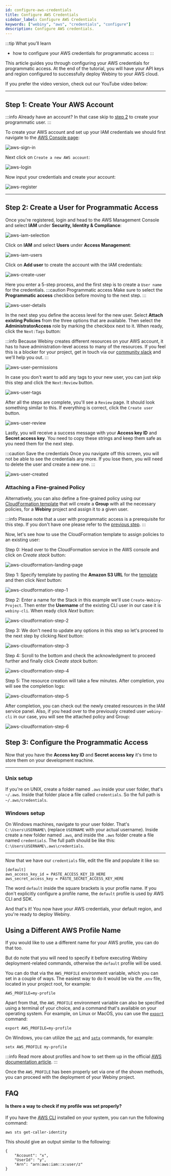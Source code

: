 ```yaml
---
id: configure-aws-credentials
title: Configure AWS Credentials
sidebar_label: Configure AWS Credentials
keywords: ["webiny", "aws", "credentials", "configure"]
description: Configure AWS credentials.
---
```


:::tip What you’ll learn
- how to configure your AWS credentials for programmatic access
:::


This article guides you through configuring your AWS credentials for programmatic access. At the end of the tutorial, you will have your API keys and region configured to successfully deploy Webiny to your AWS cloud.

If you prefer the video version, check out our YouTube video below:

<YouTube id="qmtDRmplMG4"/>

---

## Step 1: Create Your AWS Account

:::info Already have an account?
In that case skip to [step 2](#step-2-create-a-user-for-programmatic-access) to create your programmatic user.
:::

To create your AWS account and set up your IAM credentials we should first navigate to the [AWS Console page](https://aws.amazon.com/console/):

![aws-sign-in](./assets/configure-aws-credentials/aws-sign-in.png)

Next click on `Create a new AWS account`:

![aws-login](./assets/configure-aws-credentials/aws-login.png)

Now input your credentials and create your account:

![aws-register](./assets/configure-aws-credentials/aws-register.png)

---

## Step 2: Create a User for Programmatic Access

Once you're registered, login and head to the AWS Management Console and select **IAM** under **Security, Identity & Compliance**:

![aws-iam-selection](./assets/configure-aws-credentials/aws-iam-selection.png)

Click on **IAM** and select **Users** under **Access Management**:

![aws-iam-users](./assets/configure-aws-credentials/aws-iam-users.png)

Click on **Add user** to create the account with the IAM credentials:

![aws-create-user](./assets/configure-aws-credentials/aws-create-user.png)

Here you enter a 5-step process, and the first step is to create a `User name` for the credentials.
:::caution Programmatic access
Make sure to select the **Programmatic access** checkbox before moving to the next step.
:::

![aws-user-details](./assets/configure-aws-credentials/aws-user-details.png)

In the next step you define the access level for the new user. Select **Attach existing Policies** from the three options that are available. Then select the **AdministratorAccess** role by marking the checkbox next to it. When ready, click the `Next:Tags` button:

:::info
Because Webiny creates different resources on your AWS account, it has to have administration-level access to many of the resources. If you feel this is a blocker for your project, get in touch via our [community slack](https://www.webiny.com/slack) and we'll help you out.
:::

![aws-user-permissions](./assets/configure-aws-credentials/aws-user-permissions.png)

In case you don't want to add any tags to your new user, you can just skip this step and click the `Next:Review` button.

![aws-user-tags](./assets/configure-aws-credentials/aws-user-tags.png)

After all the steps are complete, you'll see a `Review` page. It should look something similar to this. If everything is correct, click the `Create user` button.

![aws-user-review](./assets/configure-aws-credentials/aws-user-review.png)

Lastly, you will receive a success message with your **Access key ID** and **Secret access key**. You need to copy these strings and keep them safe as you need them for the next step.

:::caution Save the credentials
Once you navigate off this screen, you will not be able to see the credentials any more. If you lose them, you will need to delete the user and create a new one.
:::

![aws-user-created](./assets/configure-aws-credentials/aws-user-created.png)

### Attaching a Fine-grained Policy

Alternatively, you can also define a fine-grained policy using our [CloudFormation template](#) that will create a **Group** with all the necessary policies, for a **Webiny** project and assign it to a given user.

:::info
Please note that a user with programmatic access is a prerequisite for this step.
If you don't have one please refer to the [previous step](/docs/how-to-guides/deployment/aws/configure-aws-credentials#step-2-create-a-user-for-programmatic-access).
:::

Now, let's see how to use the CloudFormation template to assign policies to an existing user:

Step 0: Head over to the CloudFormation service in the AWS console and click on _Create stack_ button:

![aws-cloudformation-landing-page](./assets/configure-aws-credentials/cloudformation-home.png)

Step 1: Specify template by pasting the **Amazon S3 URL** for the [template](#) and then click _Next_ button:

![aws-cloudformation-step-1](./assets/configure-aws-credentials/cloudformation-step-1.png)


Step 2: Enter a name for the Stack in this example we'll use `Create-Webiny-Project`.
Then enter the **Username** of the existing CLI user in our case it is `webiny-cli`.
When ready click _Next_ button:

![aws-cloudformation-step-2](./assets/configure-aws-credentials/cloudformation-step-2.png)

Step 3: We don't need to update any options in this step so let's proceed to the next step by clicking _Next_ button:

![aws-cloudformation-step-3](./assets/configure-aws-credentials/cloudformation-step-3.png)

Step 4: Scroll to the bottom and check the acknowledgment to proceed further and finally click _Create stack_ button:

![aws-cloudformation-step-4](./assets/configure-aws-credentials/cloudformation-step-4.png)

Step 5: The resource creation will take a few minutes. After completion, you will see the completion logs:

![aws-cloudformation-step-5](./assets/configure-aws-credentials/cloudformation-step-5.png)

After completion, you can check out the newly created resources in the IAM service panel.
Also, if you head over to the previously created user `webiny-cli` in our case, you will see the attached policy and Group:

![aws-cloudformation-step-6](./assets/configure-aws-credentials/cloudformation-step-6.png)

## Step 3: Configure the Programmatic Access

Now that you have the **Access key ID** and **Secret access key** it's time to store them on your development machine.

---

### Unix setup

If you're on UNIX, create a folder named `.aws` inside your user folder, that's `~/.aws`. Inside that folder place a file called `credentials`. So the full path is `~/.aws/credentials`.

### Windows setup

On Windows machines, navigate to your user folder. That's `C:\Users\USERNAME\` (replace `USERNAME` with your actual username). Inside create a new folder named `.aws`, and inside the `.aws` folder create a file named `credentials`. The full path should be like this: `C:\Users\USERNAME\.aws\credentials`.

---

Now that we have our `credentials` file, edit the file and populate it like so:

```plain
[default]
aws_access_key_id = PASTE_ACCESS_KEY_ID_HERE
aws_secret_access_key = PASTE_SECRET_ACCESS_KEY_HERE
```

The word `default` inside the square brackets is your profile name. If you don't explicitly configure a profile name, the `default` profile is used by AWS CLI and SDK.

<!-- ## Step 4: Configure the default region

The last thing to configure is your default region. It's important to configure the region that is closest to your geographical location for optimal network latency. You can find which region is the most suitable for you using, for example, https://www.cloudping.info/.

To see the region codes, visit https://docs.aws.amazon.com/general/latest/gr/rande.html#regional-endpoints.

If you don't want to bother with regions, use `us-east-1`.

---

### Unix setup

Inside your `.aws` folder, the one we created in the previous step, create a file called `config`. So the full path is `~/.aws/config`.

### Windows setup

Inside your `.aws` folder, the one we created in the previous step, create a file called `config`. The full path should be like this: `C:\Users\USERNAME\.aws\config`.

---

Now that we have our `config` file, edit the file and populate it like so:

```plain
[default]
region = YOUR_AWS_REGION
```

This means that for your `default` profile, that particular region is used. -->

And that's it! You now have your AWS credentials, your default region, and you're ready to deploy Webiny.

## Using a Different AWS Profile Name

If you would like to use a different name for your AWS profile, you can do that too.

But do note that you will need to specify it before executing Webiny deployment-related commands, otherwise the `default` profile will be used.

You can do that via the `AWS_PROFILE` environment variable, which you can set in a couple of ways. The easiest way to do it would be via the `.env` file, located in your project root, for example:

```
AWS_PROFILE=my-profile
```

Apart from that, the `AWS_PROFILE` environment variable can also be specified using a terminal of your choice, and a command that's available on your operating system. For example, on Linux or MacOS, you can use the [`export`](https://www.geeksforgeeks.org/export-command-in-linux-with-examples/) command:

```
export AWS_PROFILE=my-profile
```

On Windows, you can utilize the [`set`](https://docs.microsoft.com/en-us/windows-server/administration/windows-commands/set_1) and [`setx`](https://docs.microsoft.com/en-us/windows-server/administration/windows-commands/setx) commands, for example:

```
setx AWS_PROFILE my-profile
```

:::info
Read more about profiles and how to set them up in the official [AWS documentation article](https://docs.aws.amazon.com/cli/latest/userguide/cli-configure-profiles.html).
:::

Once the `AWS_PROFILE` has been properly set via one of the shown methods, you can proceed with the deployment of your Webiny project.

## FAQ

#### Is there a way to check if my profile was set properly?

If you have the [AWS CLI](https://docs.aws.amazon.com/cli/latest/userguide/cli-chap-welcome.html) installed on your system, you can run the following command:

```
aws sts get-caller-identity
```

This should give an output similar to the following:

```
{
    "Account": "x",
    "UserId": "y",
    "Arn": "arn:aws:iam::x:user/z"
}
```
